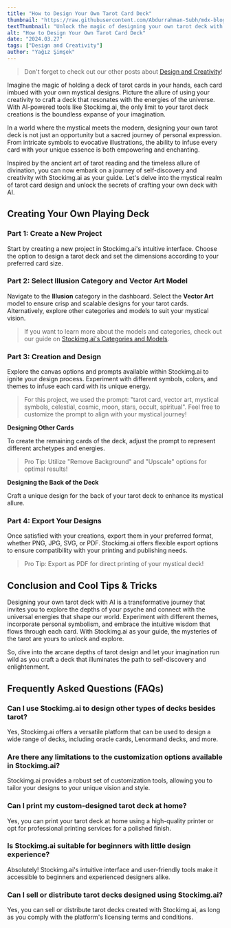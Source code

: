 ```yaml
---
title: "How to Design Your Own Tarot Card Deck"
thumbnail: "https://raw.githubusercontent.com/Abdurrahman-Subh/mdx-blog/main/images/np-digiart.png"
textThumbnail: "Unlock the magic of designing your own tarot deck with AI-powered platforms like Stockimg.ai. Learn how to unleash your creativity and personalize every aspect of your tarot cards to create a truly unique deck."
alt: "How to Design Your Own Tarot Card Deck"
date: "2024.03.27"
tags: ["Design and Creativity"]
author: "Yağız Şimşek"
---
```


<CustomImage
    src="https://raw.githubusercontent.com/Abdurrahman-Subh/mdx-blog/main/images/np-digiart.png"
    alt="How to Design Your Own Tarot Card Deck"
/>

> Don't forget to check out our other posts about [Design and Creativity](https://stockimg.ai/blog/design-and-creativity)!

Imagine the magic of holding a deck of tarot cards in your hands, each card imbued with your own mystical designs. Picture the allure of using your creativity to craft a deck that resonates with the energies of the universe. With AI-powered tools like Stockimg.ai, the only limit to your tarot deck creations is the boundless expanse of your imagination.

In a world where the mystical meets the modern, designing your own tarot deck is not just an opportunity but a sacred journey of personal expression. From intricate symbols to evocative illustrations, the ability to infuse every card with your unique essence is both empowering and enchanting.

Inspired by the ancient art of tarot reading and the timeless allure of divination, you can now embark on a journey of self-discovery and creativity with Stockimg.ai as your guide. Let's delve into the mystical realm of tarot card design and unlock the secrets of crafting your own deck with AI.

## Creating Your Own Playing Deck

### Part 1: Create a New Project

<CustomImage
    src="https://raw.githubusercontent.com/Abdurrahman-Subh/mdx-blog/main/images/stockimg-dashboard.png"
    alt="stockimg dashboard"
/>

Start by creating a new project in Stockimg.ai's intuitive interface. Choose the option to design a tarot deck and set the dimensions according to your preferred card size.

### Part 2: Select Illusion Category and Vector Art Model

<CustomImage
    src="https://raw.githubusercontent.com/Abdurrahman-Subh/mdx-blog/main/images/tarot-deck-design.png"
    alt="Navigating to Categories"
/>

Navigate to the **Illusion** category in the dashboard. Select the **Vector Art** model to ensure crisp and scalable designs for your tarot cards. Alternatively, explore other categories and models to suit your mystical vision.

> If you want to learn more about the models and categories, check out our guide on [Stockimg.ai's Categories and Models](https://stockimg.ai/blog/guide/stockimg-categories-and-models-explained).

### Part 3: Creation and Design

<CustomImage
    src="https://raw.githubusercontent.com/Abdurrahman-Subh/mdx-blog/main/images/major-arcana.png"
    alt="major arcana"
/>
Explore the canvas options and prompts available within Stockimg.ai to ignite your design process. Experiment with different symbols, colors, and themes to infuse each card with its unique energy.

> For this project, we used the prompt: "tarot card, vector art, mystical symbols, celestial, cosmic, moon, stars, occult, spiritual". Feel free to customize the prompt to align with your mystical journey!

**Designing Other Cards**

<CustomImage
    src="https://raw.githubusercontent.com/Abdurrahman-Subh/mdx-blog/main/images/tarot-other.png"
    alt="others"
/>

To create the remaining cards of the deck, adjust the prompt to represent different archetypes and energies.

> Pro Tip: Utilize "Remove Background" and "Upscale" options for optimal results!

**Designing the Back of the Deck**

<CustomImage
    src="https://raw.githubusercontent.com/Abdurrahman-Subh/mdx-blog/main/images/tarot-back.png"
    alt="back of the deck"
/>

Craft a unique design for the back of your tarot deck to enhance its mystical allure.

### Part 4: Export Your Designs

Once satisfied with your creations, export them in your preferred format, whether PNG, JPG, SVG, or PDF. Stockimg.ai offers flexible export options to ensure compatibility with your printing and publishing needs.

> Pro Tip: Export as PDF for direct printing of your mystical deck!

## Conclusion and Cool Tips & Tricks

Designing your own tarot deck with AI is a transformative journey that invites you to explore the depths of your psyche and connect with the universal energies that shape our world. Experiment with different themes, incorporate personal symbolism, and embrace the intuitive wisdom that flows through each card. With Stockimg.ai as your guide, the mysteries of the tarot are yours to unlock and explore.

So, dive into the arcane depths of tarot design and let your imagination run wild as you craft a deck that illuminates the path to self-discovery and enlightenment.

## Frequently Asked Questions (FAQs)

### Can I use Stockimg.ai to design other types of decks besides tarot?

Yes, Stockimg.ai offers a versatile platform that can be used to design a wide range of decks, including oracle cards, Lenormand decks, and more.

### Are there any limitations to the customization options available in Stockimg.ai?

Stockimg.ai provides a robust set of customization tools, allowing you to tailor your designs to your unique vision and style.

### Can I print my custom-designed tarot deck at home?

Yes, you can print your tarot deck at home using a high-quality printer or opt for professional printing services for a polished finish.

### Is Stockimg.ai suitable for beginners with little design experience?

Absolutely! Stockimg.ai's intuitive interface and user-friendly tools make it accessible to beginners and experienced designers alike.

### Can I sell or distribute tarot decks designed using Stockimg.ai?

Yes, you can sell or distribute tarot decks created with Stockimg.ai, as long as you comply with the platform's licensing terms and conditions.
